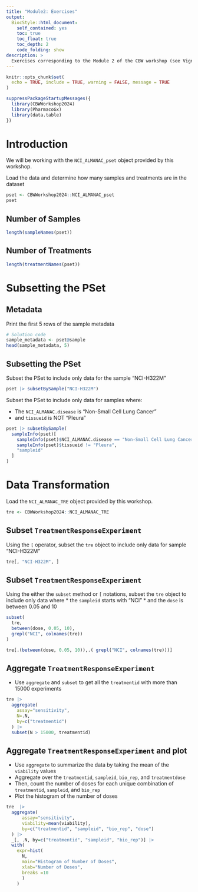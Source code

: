 ```yaml
---
title: "Module2: Exercises"
output:
  BiocStyle::html_document:
    self_contained: yes
    toc: true
    toc_float: true
    toc_depth: 2
    code_folding: show
description: >
  Exercises corresponding to the Module 2 of the CBW workshop (see Vignettes).
---
```



```r
knitr::opts_chunk$set(
  echo = TRUE, include = TRUE, warning = FALSE, message = TRUE
)
```


```r
suppressPackageStartupMessages({
  library(CBWWorkshop2024)
  library(PharmacoGx)
  library(data.table)
})
```


# Introduction

We will be working with the `NCI_ALMANAC_pset` object provided by this workshop.

Load the data and determine how many samples and treatments are in the dataset
```r
pset <- CBWWorkshop2024::NCI_ALMANAC_pset
pset
```

## Number of Samples

```r
length(sampleNames(pset))
```

## Number of Treatments

```r
length(treatmentNames(pset))

```


# Subsetting the PSet

## Metadata 

Print the first 5 rows of the sample metadata
```r
# Solution code
sample_metadata <- pset@sample
head(sample_metadata, 5)
```

## Subsetting the PSet

Subset the PSet to include only data for the sample "NCI-H322M"

```r
pset |> subsetBySample("NCI-H322M")
```

Subset the PSet to include only data for samples where:

* The `NCI_ALMANAC.disease` is "Non-Small Cell Lung Cancer"
* and `tissueid` is NOT "Pleura"

```r
pset |> subsetBySample(
  sampleInfo(pset)[
    sampleInfo(pset)$NCI_ALMANAC.disease == "Non-Small Cell Lung Cancer" &
    sampleInfo(pset)$tissueid != "Pleura",
    "sampleid"
  ]
)
```


# Data Transformation

Load the `NCI_ALMANAC_TRE` object provided by this workshop.

```r
tre <- CBWWorkshop2024::NCI_ALMANAC_TRE
```

## Subset `TreatmentResponseExperiment`

Using the `[` operator, subset the `tre` object to include only data for sample "NCI-H322M"

```r
tre[, "NCI-H322M", ]
```

## Subset `TreatmentResponseExperiment`

Using the either the `subset` method or `[` notations, 
subset the `tre` object to include only data where
* the `sampleid` starts with "NCI"
* and the `dose` is between 0.05 and 10

```r
subset(
  tre,
  between(dose, 0.05, 10),
  grepl("NCI", colnames(tre))
)

tre[.(between(dose, 0.05, 10)),.( grepl("NCI", colnames(tre)))]
```

## Aggregate `TreatmentResponseExperiment` 

* Use `aggregate` and `subset` to get all the `treatmentid`
with more than 15000 experiments

```r
tre |> 
  aggregate(
    assay="sensitivity",
    N=.N,
    by=c("treatmentid")
  ) |> 
  subset(N > 15000, treatmentid)
```


## Aggregate `TreatmentResponseExperiment` and plot 

* Use `aggregate` to summarize the data by taking the mean of the `viability` values
* Aggregate over the `treatmentid`, `sampleid`, `bio_rep`, and `treatmentdose`
* Then, count the number of doses for each unique combination of `treatmentid`, `sampleid`, and `bio_rep`
* Plot the histogram of the number of doses

```r
tre  |>
  aggregate(
      assay="sensitivity",
      viability=mean(viability),
      by=c("treatmentid", "sampleid", "bio_rep", "dose")
  ) |> 
  _[, .N, by=c("treatmentid", "sampleid", "bio_rep")] |>
  with(
    expr=hist(
      N, 
      main="Histogram of Number of Doses", 
      xlab="Number of Doses", 
      breaks =10
      )
    )
```









